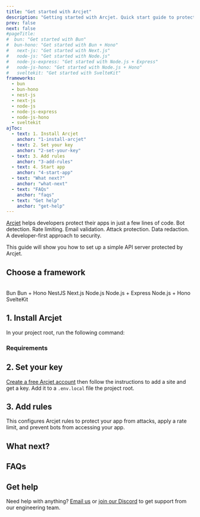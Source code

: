 ```yaml
---
title: "Get started with Arcjet"
description: "Getting started with Arcjet. Quick start guide to protect your app from attacks, apply a rate limit, and prevent bots from accessing your NestJS, Next.js, Node.js, Bun, or SvelteKit app."
prev: false
next: false
#pageTitle:
#  bun: "Get started with Bun"
#  bun-hono: "Get started with Bun + Hono"
#   next-js: "Get started with Next.js"
#   node-js: "Get started with Node.js"
#   node-js-express: "Get started with Node.js + Express"
#   node-js-hono: "Get started with Node.js + Hono"
#   sveltekit: "Get started with SvelteKit"
frameworks:
  - bun
  - bun-hono
  - nest-js
  - next-js
  - node-js
  - node-js-express
  - node-js-hono
  - sveltekit
ajToc:
  - text: 1. Install Arcjet
    anchor: "1-install-arcjet"
  - text: 2. Set your key
    anchor: "2-set-your-key"
  - text: 3. Add rules
    anchor: "3-add-rules"
  - text: 4. Start app
    anchor: "4-start-app"
  - text: "What next?"
    anchor: "what-next"
  - text: "FAQs"
    anchor: "faqs"
  - text: "Get help"
    anchor: "get-help"
---
```



[Arcjet](https://arcjet.com/) helps developers protect their apps in just a few
lines of code. Bot detection. Rate limiting. Email validation. Attack
protection. Data redaction. A developer-first approach to security.

This guide will show you how to set up a simple API server protected by Arcjet.

## Choose a framework

<br />
<LinkButton href="/get-started?f=bun" variant="secondary">
  Bun
</LinkButton>
<LinkButton href="/get-started?f=bun-hono" variant="secondary">
  Bun + Hono
</LinkButton>
<LinkButton href="/get-started?f=nest-js" variant="secondary">
  NestJS
</LinkButton>
<LinkButton href="/get-started?f=next-js" variant="secondary">
  Next.js
</LinkButton>
<LinkButton href="/get-started?f=node-js" variant="secondary">
  Node.js
</LinkButton>
<LinkButton href="/get-started?f=node-js-express" variant="secondary">
  Node.js + Express
</LinkButton>
<LinkButton href="/get-started?f=node-js-hono" variant="secondary">
  Node.js + Hono
</LinkButton>
<LinkButton href="/get-started?f=sveltekit" variant="secondary">
  SvelteKit
</LinkButton>

## 1. Install Arcjet

In your project root, run the following command:

<SlotByFramework client:load>
  <Step1Bun slot="bun" />
  <Step1Bun slot="bun-hono" />
  <Step1NestJs slot="nest-js" />
  <Step1NextJs slot="next-js" />
  <Step1NodeJs slot="node-js" />
  <Step1NodeJs slot="node-js-express" />
  <Step1NodeJs slot="node-js-hono" />
  <Step1SvelteKit slot="sveltekit" />
</SlotByFramework>

### Requirements

<SlotByFramework client:load>
  <RequirementsBun slot="bun" />
  <RequirementsBunHono slot="bun-hono" />
  <RequirementsNestJs slot="nest-js" />
  <RequirementsNextJs slot="next-js" />
  <RequirementsNodeJs slot="node-js" />
  <RequirementsNodeJsExpress slot="node-js-express" />
  <RequirementsNodeJsHono slot="node-js-hono" />
  <RequirementsSvelteKit slot="sveltekit" />
</SlotByFramework>

## 2. Set your key

[Create a free Arcjet account](https://app.arcjet.com) then follow the
instructions to add a site and get a key. Add it to a `.env.local` file the
project root.

<SlotByFramework client:load>
  <Step2SetEnv slot="bun" />
  <Step2SetEnv slot="bun-hono" />
  <Step2SetEnv slot="nest-js" />
  <Step2 slot="next-js" />
  <Step2SetEnv slot="node-js" />
  <Step2SetEnv slot="node-js-express" />
  <Step2SetEnv slot="node-js-hono" />
  <Step2 slot="sveltekit" />
</SlotByFramework>

## 3. Add rules

This configures Arcjet rules to protect your app from attacks, apply a rate
limit, and prevent bots from accessing your app.

<SlotByFramework client:load>
  <Fragment slot="bun">
    <Step3Bun />
    <BunServe />
  </Fragment>
  <Fragment slot="bun-hono">
    <Step3BunHono />
  </Fragment>
  <Step3NestJs slot="nest-js" />
  <Step3NextJs slot="next-js" />
  <Step3NodeJs slot="node-js" />
  <Step3NodeJsExpress slot="node-js-express" />
  <Step3NodeJsHono slot="node-js-hono" />
  <Step3SvelteKit slot="sveltekit" />
</SlotByFramework>

<SlotByFramework client:load>
  <Step4Bun slot="bun" />
  <Step4BunHono slot="bun-hono" />
  <Step4NestJs slot="nest-js" />
  <Step4NextJs slot="next-js" />
  <Step4NodeJs slot="node-js" />
  <Step4NodeJsExpress slot="node-js-express" />
  <Step4NodeJsHono slot="node-js-hono" />
  <Step4SvelteKit slot="sveltekit" />
</SlotByFramework>

## What next?

<SlotByFramework client:load>
  <Fragment slot="next-js">
    <LinkCard
      title="Protect your entire site from bots with middleware"
      href="/bot-protection/quick-start#3-add-bot-protection"
    />
  </Fragment>
</SlotByFramework>
<LinkCard
  title="Customize allowed bots"
  href="/bot-protection/identifying-bots"
/>
<LinkCard title="Learn how Arcjet works" href="/architecture" />
<LinkCard title="Set up tests for your rules" href="/testing" />

## FAQs

<FAQs />

## Get help

Need help with anything? [Email us](mailto:support@arcjet.com) or [join our
Discord](https://arcjet.com/discord) to get support from our engineering team.
